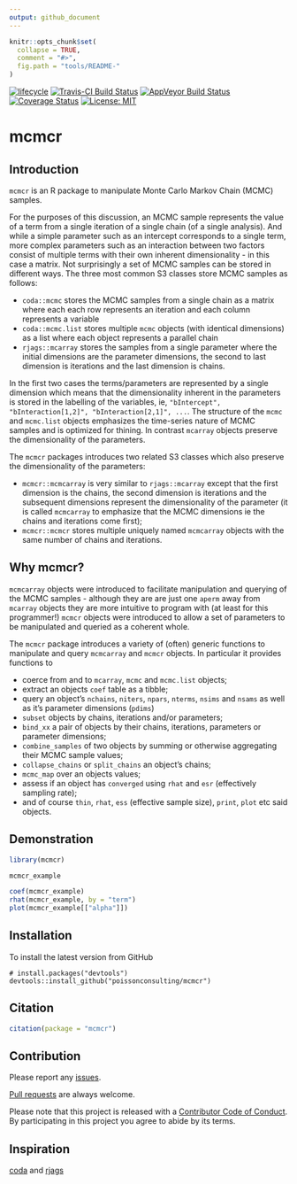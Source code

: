 ```yaml
---
output: github_document
---
```


<!-- README.md is generated from README.Rmd. Please edit that file -->

```r
knitr::opts_chunk$set(
  collapse = TRUE,
  comment = "#>",
  fig.path = "tools/README-"
)
```

 [![lifecycle](https://img.shields.io/badge/lifecycle-maturing-blue.svg)](https://www.tidyverse.org/lifecycle/#maturing)
[![Travis-CI Build Status](https://travis-ci.org/poissonconsulting/mcmcr.svg?branch=master)](https://travis-ci.org/poissonconsulting/mcmcr)
[![AppVeyor Build Status](https://ci.appveyor.com/api/projects/status/github/poissonconsulting/mcmcr?branch=master&svg=true)](https://ci.appveyor.com/project/poissonconsulting/mcmcr)
[![Coverage Status](https://img.shields.io/codecov/c/github/poissonconsulting/mcmcr/master.svg)](https://codecov.io/github/poissonconsulting/mcmcr?branch=master)
[![License: MIT](https://img.shields.io/badge/License-MIT-green.svg)](https://opensource.org/licenses/MIT)

# mcmcr

## Introduction

`mcmcr` is an R package to manipulate Monte Carlo Markov Chain (MCMC) samples.

For the purposes of this discussion, an MCMC sample represents the value of a term from a single iteration of a single chain (of a single analysis).
And while a simple parameter such as an intercept corresponds to a single term, more complex parameters such as an interaction between two factors consist of multiple terms with their own inherent dimensionality - in this case a matrix.
Not surprisingly a set of MCMC samples can be stored in different ways.
The three most common S3 classes store MCMC samples as follows:

- `coda::mcmc` stores the MCMC samples from a single chain as a matrix where each each row represents an iteration and each column represents a variable
- `coda::mcmc.list` stores multiple `mcmc` objects (with identical dimensions) as a list where each object represents a parallel chain
- `rjags::mcarray` stores the samples from a single parameter where the initial dimensions are the parameter dimensions, the second to last dimension is iterations and the last dimension is chains.

In the first two cases the terms/parameters are represented by a single dimension which means that the dimensionality inherent in the parameters is stored in the labelling of the variables, ie, `"bIntercept", "bInteraction[1,2]", "bInteraction[2,1]", ...`.
The structure of the `mcmc` and `mcmc.list` objects emphasizes the time-series nature of MCMC samples and is optimized for thining.
In contrast `mcarray` objects preserve the dimensionality of the parameters.

The `mcmcr` packages introduces two related S3 classes which also preserve the dimensionality of
the parameters:

- `mcmcr::mcmcarray` is very similar to `rjags::mcarray` except that the first dimension is the chains, the second dimension is iterations and the subsequent dimensions represent the dimensionality of the parameter (it is called `mcmcarray` to emphasize that the MCMC dimensions ie the chains and iterations come first);
- `mcmcr::mcmcr` stores multiple uniquely named `mcmcarray` objects with the same number of chains and iterations.

## Why mcmcr?

`mcmcarray` objects were introduced to facilitate manipulation and querying of the MCMC samples - although they are are just one `aperm` away from `mcarray` objects they are more intuitive to program with (at least for this programmer!)
`mcmcr` objects were introduced to allow a set of parameters to be manipulated and queried as a coherent whole.

The `mcmcr` package introduces a variety of (often) generic functions to manipulate and query `mcmcarray` and `mcmcr` objects. 
In particular it provides functions to

- coerce from and to `mcarray`, `mcmc` and `mcmc.list` objects;
- extract an objects `coef` table as a tibble;
- query an object's `nchains`, `niters`, `npars`, `nterms`, `nsims` and `nsams` as well as it's parameter dimensions (`pdims`)
- `subset` objects by chains, iterations and/or parameters;
- `bind_xx` a pair of objects by their chains, iterations, parameters or parameter dimensions;
- `combine_samples` of two objects by summing or otherwise aggregating their MCMC sample values;
- `collapse_chains` or `split_chains` an object's chains;
- `mcmc_map` over an objects values; 
- assess if an object has `converged` using `rhat` and `esr` (effectively sampling rate);
- and of course `thin`, `rhat`, `ess` (effective sample size), `print`, `plot` etc said objects.

## Demonstration

```r
library(mcmcr)

mcmcr_example

coef(mcmcr_example)
rhat(mcmcr_example, by = "term")
plot(mcmcr_example[["alpha"]])
```

## Installation

To install the latest version from GitHub
```
# install.packages("devtools")
devtools::install_github("poissonconsulting/mcmcr")
```

## Citation

```r
citation(package = "mcmcr")
```

## Contribution

Please report any [issues](https://github.com/poissonconsulting/mcmcr/issues).

[Pull requests](https://github.com/poissonconsulting/mcmcr/pulls) are always welcome.

Please note that this project is released with a [Contributor Code of Conduct](CONDUCT.md). By participating in this project you agree to abide by its terms.

## Inspiration

[coda](https://github.com/cran/coda) and [rjags](https://github.com/cran/rjags)
